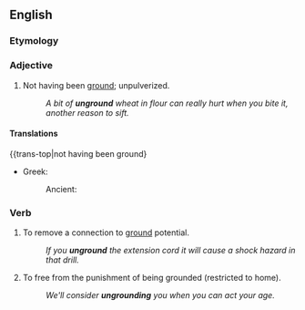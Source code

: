==English==

===Etymology===
{{prefix|en|un|ground}}

===Adjective===
{{en-adj|-}}

# Not having been [[ground]]; unpulverized.
#: ''A bit of '''unground''' wheat in flour can really hurt when you bite it, another reason to sift.''

====Translations====
{{trans-top|not having been ground}
* Greek:
*: Ancient: {{t+|grc|ἄμυλος}}
{{trans-mid}}
{{trans-bottom}}

===Verb===
{{en-verb|ungrounds|ungrounding|ungrounded|ungrounded}}

# {{lb|en|transitive|electricity|electronics}} To remove a connection to [[ground]] potential.
#: ''If you '''unground''' the extension cord it will cause a shock hazard in that drill.''
# {{lb|en|transitive}} To free from the punishment of being grounded (restricted to home).
#: ''We'll consider '''ungrounding''' you when you can act your age.''
